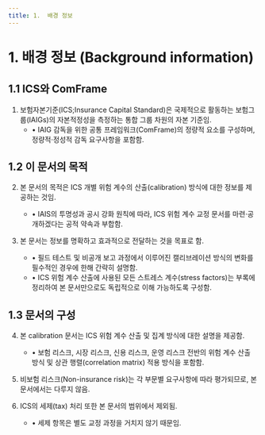 ```yaml
---
title: 1.  배경 정보 
---
```

# 1.  배경 정보 (Background information)

## 1.1 ICS와 ComFrame

1. 보험자본기준(ICS;Insurance Capital Standard)은 국제적으로 활동하는 보험그룹(IAIGs)의 자본적정성을 측정하는 통합 그룹 차원의 자본 기준임.
    - • IAIG 감독을 위한 공통 프레임워크(ComFrame)의 정량적 요소를 구성하며, 정량적·정성적 감독 요구사항을 포함함.

## 1.2	이 문서의 목적

2. 본 문서의 목적은 ICS 개별 위험 계수의 산출(calibration) 방식에 대한 정보를 제공하는 것임.
    - • IAIS의 투명성과 공시 강화 원칙에 따라, ICS 위험 계수 교정 문서를 마련·공개하겠다는 공적 약속과 부합함.

3. 본 문서는 정보를 명확하고 효과적으로 전달하는 것을 목표로 함.
    - • 필드 테스트 및 비공개 보고 과정에서 이루어진 캘리브레이션 방식의 변화를 필수적인 경우에 한해 간략히 설명함.
    - • ICS 위험 계수 산출에 사용된 모든 스트레스 계수(stress factors)는 부록에 정리하여 본 문서만으로도 독립적으로 이해 가능하도록 구성함.

## 1.3	문서의 구성

4. 본 calibration 문서는 ICS 위험 계수 산출 및 집계 방식에 대한 설명을 제공함.
    - • 보험 리스크, 시장 리스크, 신용 리스크, 운영 리스크 전반의 위험 계수 산출 방식 및 상관 행렬(correlation matrix) 적용 방식을 포함함.

5. 비보험 리스크(Non-insurance risk)는 각 부문별 요구사항에 따라 평가되므로, 본 문서에서는 다루지 않음.

6. ICS의 세제(tax) 처리 또한 본 문서의 범위에서 제외됨.
    - • 세제 항목은 별도 교정 과정을 거치지 않기 때문임.
